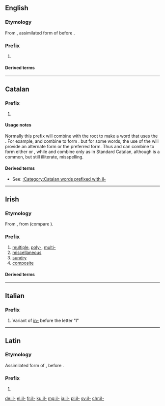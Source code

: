 {{also|Appendix:Variations of "il"}}
==English==

===Etymology===
From {{etyl|la|en}} {{m|la|il-}}, assimilated form of {{m|la|in-}} before {{m|la||l-}}.

===Prefix===
{{en-prefix}}

# {{non-gloss definition|[[not]]; a form of the prefix [[in-]], used before ''l''}}

====Derived terms====
{{prefixsee|en}}

----

==Catalan==

===Prefix===
{{head|ca|prefix}}

# {{ca-form of|Form used before a root beginning with the letter ''l''|in-}}

====Usage notes====
Normally this prefix will combine with the root to make a word that uses the {{m|ca|ela geminada}}. For example, {{m|ca|il-}} and {{m|ca|legal}} combine to form {{m|ca|il·legal}}. but for some words, the use of the {{m|ca|ela palatal}} will provide an alternate form or the preferred form. Thus {{m|ca||il-}} and {{m|ca|legible}} can combine to form either {{m|ca|illegible}} or {{m|ca|il·legible}}, while {{m|ca||il-}} and {{m|ca|letrat||literate}} combine only as {{m|ca|illetrat||illiterate}} in Standard Catalan, although {{m|ca|il·letrat}} is a common, but still illiterate, misspelling.

====Derived terms====
* See: [[:Category:Catalan words prefixed with il-]]

----

==Irish==

===Etymology===
From {{etyl|sga|ga}} {{m|sga|il||much, many}}, from {{etyl|ine-pro|ga}} {{m|ine-pro|*pelh₁-}} (compare {{etyl|grc|-}} {{m|grc|πολύς||much}}).

===Prefix===
{{head|ga|prefix}}

# [[multiple]], [[poly-]], [[multi-]]
# [[miscellaneous]]
# [[sundry]]
# [[composite]]

====Derived terms====
{{prefixsee|ga}}

----

==Italian==

===Prefix===
{{head|it|prefix}}

# Variant of [[in-]] before the letter "l"

----

==Latin==

===Etymology===
Assimilated form of {{m|la|in-}}, before {{m|la||l-}}.

===Prefix===
{{head|la|prefix}}

# {{alternative form of|in-|lang=la}}

[[de:il-]]
[[el:il-]]
[[fr:il-]]
[[ku:il-]]
[[mg:il-]]
[[ja:il-]]
[[pl:il-]]
[[sv:il-]]
[[chr:il-]]